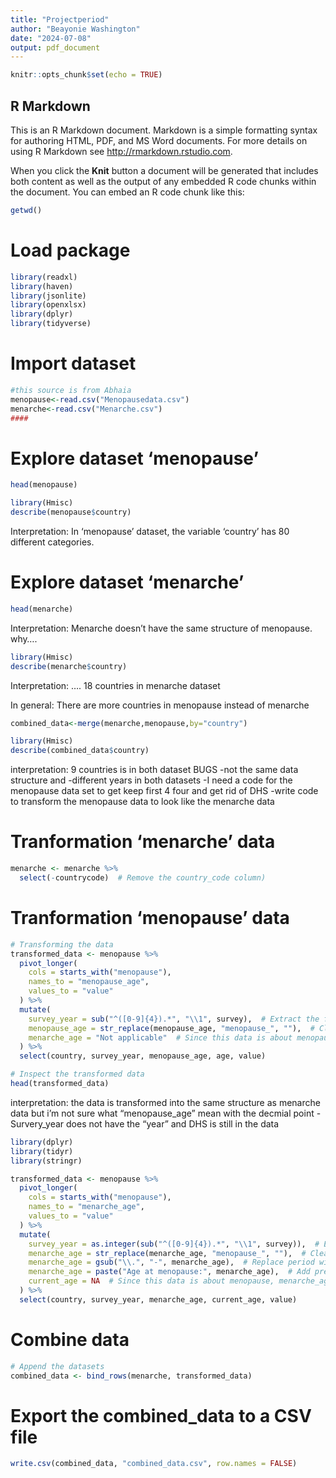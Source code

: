 ```yaml
---
title: "Projectperiod"
author: "Beayonie Washington"
date: "2024-07-08"
output: pdf_document
---
```


```r
knitr::opts_chunk$set(echo = TRUE)
```

## R Markdown

This is an R Markdown document. Markdown is a simple formatting syntax for authoring HTML, PDF, and MS Word documents. For more details on using R Markdown see <http://rmarkdown.rstudio.com>.

When you click the **Knit** button a document will be generated that includes both content as well as the output of any embedded R code chunks within the document. You can embed an R code chunk like this:

```r
getwd()
```
# Load package

```r
library(readxl)
library(haven)
library(jsonlite)
library(openxlsx)
library(dplyr)
library(tidyverse)
```

# Import dataset
```r
#this source is from Abhaia
menopause<-read.csv("Menopausedata.csv")
menarche<-read.csv("Menarche.csv")
####

```

# Explore dataset 'menopause'
```r
head(menopause)
```
```r
library(Hmisc)
describe(menopause$country)
```

Interpretation: In 'menopause' dataset, the variable 'country' has 80 different categories.


# Explore dataset 'menarche'
```r
head(menarche)
```
Interpretation: Menarche doesn't have the same structure of menopause. why....

```r
library(Hmisc)
describe(menarche$country)
```
Interpretation: .... 18 countries in menarche dataset

In general: There are more countries in menopause instead of menarche
```r
combined_data<-merge(menarche,menopause,by="country")
```

```r
library(Hmisc)
describe(combined_data$country)
```
interpretation: 9 countries is in both dataset
BUGS
-not the same data structure and 
-different years in both datasets
-I need a code for the menopause data set to get keep first 4 four and get rid of DHS
-write code to transform the menopause data to look like the menarche data

# Tranformation 'menarche' data
```r
menarche <- menarche %>%
  select(-countrycode)  # Remove the country_code column)
```

# Tranformation 'menopause' data
```r
# Transforming the data
transformed_data <- menopause %>%
  pivot_longer(
    cols = starts_with("menopause"), 
    names_to = "menopause_age", 
    values_to = "value"
  ) %>%
  mutate(
    survey_year = sub("^([0-9]{4}).*", "\\1", survey),  # Extract the first four digits from the survey column
    menopause_age = str_replace(menopause_age, "menopause_", ""),  # Clean up menopause_age column
    menarche_age = "Not applicable"  # Since this data is about menopause, menarche_age is not applicable
  ) %>%
  select(country, survey_year, menopause_age, age, value)

# Inspect the transformed data
head(transformed_data)

```
interpretation: the data is transformed into the same structure as menarche data
but i'm not sure what "menopause_age" mean with the decmial point
-Survery_year does not have the "year" and DHS is still in the data

```r
library(dplyr)
library(tidyr)
library(stringr)

transformed_data <- menopause %>%
  pivot_longer(
    cols = starts_with("menopause"), 
    names_to = "menarche_age", 
    values_to = "value"
  ) %>%
  mutate(
    survey_year = as.integer(sub("^([0-9]{4}).*", "\\1", survey)),  # Extract the first four digits from the survey column
    menarche_age = str_replace(menarche_age, "menopause_", ""),  # Clean up menopause_age column
    menarche_age = gsub("\\.", "-", menarche_age),  # Replace period with hyphen
    menarche_age = paste("Age at menopause:", menarche_age),  # Add prefix
    current_age = NA  # Since this data is about menopause, menarche_age is not applicable
  ) %>%
  select(country, survey_year, menarche_age, current_age, value)

```

# Combine data

```r
# Append the datasets
combined_data <- bind_rows(menarche, transformed_data)
```

# Export the combined_data to a CSV file

```r
write.csv(combined_data, "combined_data.csv", row.names = FALSE)
```
